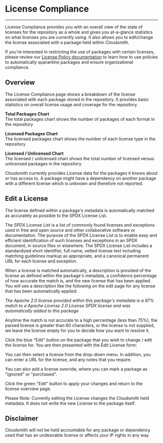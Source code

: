 
# License Compliance

---
License Compliance provides you with an overall view of the state of licenses for the repository as a whole and gives you at-a-glance statistics on what licenses you are currently using. It also allows you to edit/change the license associated with a package held within Cloudsmith. 

If you're interested in restricting the use of packages with certain licenses, please review our [License Policy documentation](/policy-management/license-policy) to learn how to use policies to automatically quarantine packages and ensure organizational compliance.  

## Overview

<BlockImage src={imgdd89322_licence_compliance} alt="License Compliance Overview"></BlockImage>

The License Compliance page shows a breakdown of the license associated with each package stored in the repository. It provides basic statistics on overall license usage and coverage for the repository. 

**Total Packages Chart**  
The total packages chart shows the number of packages of each format in the repository

**Licensed Packages Chart**  
The licensed packages chart shows the number of each license type in the repository

**Licensed / Unlicensed Chart**  
The licensed / unlicensed chart shows the total number of licensed versus unlicensed packages in the repository

<Note variant="note" headline="Dependencies">
  Cloudsmith currently provides License data for the packages it knows about or has access to. A package might have a dependency on another package with a different license which is unknown and therefore not reported.
</Note>

## Edit a License

The license defined within a package's metadata is automatically matched as accurately as possible to the SPDX License List.

The SPDX License List is a list of commonly found licenses and exceptions used in free and open source and other collaborative software or documentation. The purpose of the SPDX License List is to enable easy and efficient identification of such licenses and exceptions in an SPDX document, in source files or elsewhere. The SPDX License List includes a standardized short identifier, full name, vetted license text including matching guidelines markup as appropriate, and a canonical permanent URL for each license and exception.

When a license is matched automatically, a description is provided of the license as defined within the package's metadata, a confidence percentage of how accurate the match is, and the new license that has been applied. You will see a description like the following on the edit page for any license that has been automatically applied:

_The Apache 2.0 license provided within this package's metadata is a 97% match to a Apache License 2.0 License SPDX license and was automatically added to this package_

Anytime the match is not accurate to a high percentage (less than 75%), the parsed license is greater than 60 characters, or the license is not supplied, we leave the license empty for you to decide how you want to resolve it.

Click the blue "Edit" button on the package that you wish to change / edit the license for. You are then presented with the Edit License form: 

<BlockImage src={img26d0615_licence_details} alt="Edit License form"></BlockImage>

You can then select a license from the drop-down menu.  In addition, you can enter a URL for the license, and any notes that you require. 

You can also add a license override, where you can mark a package as "ignored" or "purchased".

Click the green "Edit" button to apply your changes and return to the license overview page.

Please Note: Currently editing the License changes the Cloudsmith held metadata. It does not write the new License to the package itself.

## Disclaimer

Cloudsmith will not be held accountable for any package or dependency used that has an undesirable license or affects your IP rights in any way.
